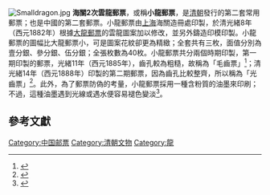 [[File:Smalldragon.jpg|thumb]]
'''海關2次雲龍郵票'''，或稱'''小龍郵票'''，是[[清朝|清朝]]發行的第二套常用郵票；也是中國的第二套郵票。小龍郵票由[[上海|上海]]海關造冊處印製，於清光緒8年（西元1882年）根據[[大龍郵票|大龍郵票]]的雲龍圖案加以修改，並另外鑄造印模印製。小龍郵票的圖幅比大龍郵票小，可是圖案花紋卻更為精緻；全套共有三枚，面值分別為壹分銀、參分銀、伍分銀；全張枚數為40枚。小龍郵票共分兩個時期印製，第一期印製的郵票，光緒11年（西元1885年），齒孔較為粗糙，故稱為「毛齒票」<ref>{{Cite web |url=https://www.post.gov.tw/post/internet/W_stamphouse/index.jsp?ID=2803&type=2804&file_name=A002 |title=常002海關2次雲龍郵票 |accessdate=2018-08-12 |author=中華郵政 |date= |work=中華郵政全球資訊網 |language=zh-tw |archive-url=https://web.archive.org/web/20180812083146/https://www.post.gov.tw/post/internet/W_stamphouse/index.jsp?ID=2803&type=2804&file_name=A002 |archive-date=2018-08-12 |dead-url=no }}</ref>；清光緒14年（西元1888年）印製的第二期郵票，因為齒孔比較整齊，所以稱為「光齒票」<ref>{{cite book |language=zh-tw |title=《中國郵票目錄(中華民國102年版)》 |author=交通部郵政總局 |year=2014-01-28 |location=台北}}</ref>。此外，為了郵票防偽的考量，小龍郵票採用一種含粉質的油墨來印刷；不過，這種油墨遇到光線或遇水便容易褪色變淡<ref>{{cite news |language=zh-cn |title=清代珍郵創我國郵票多個第一 |url=http://collection.sina.com.cn/jczs/20140505/0808150777.shtml |publisher=人民網 |location=北京 |date=2014-05-05 |accessdate=2014-09-04 |archive-url=https://web.archive.org/web/20140904231540/http://collection.sina.com.cn/jczs/20140505/0808150777.shtml |archive-date=2014-09-04 |dead-url=no }}</ref>。

==參考文獻==
{{reflist}}

[[Category:中国邮票|Category:中国邮票]]
[[Category:清朝文物|Category:清朝文物]]
[[Category:龍|Category:龍]]